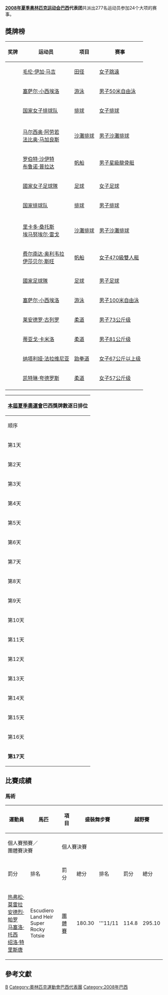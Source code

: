 {{Infobox Country Olympics
|NOC         = BRA
|games       = 2008年夏季
|competitors = 277<ref name="Delegation">{{cite news | title = Brazil poised for good showing in China | publisher = International Herald Tribune | date = 2008-07-29 | url = http://www.iht.com/articles/ap/2008/07/29/sports/OLY-Olympic-Notebook.php | accessdate = 2008-08-08 | archive-date = 2008-09-24 | archive-url = https://web.archive.org/web/20080924012741/http://www.iht.com/articles/ap/2008/07/29/sports/OLY-Olympic-Notebook.php | dead-url = no }}</ref>
|sports      = 24
|flagbearer  = [[Robert_Scheidt|Robert Scheidt]]<ref name="Flag">{{cite news | title = Brazil picks sailor Scheidt as flag bearer for Beijing Olympics | publisher = International Herald Tribune | date = 2008-07-04 | url = http://www.iht.com/articles/ap/2008/07/04/sports/LA-OLY-Brazil-Flag-Bearer.php | accessdate = 2008-08-08 | archive-date = 2012-10-09 | archive-url = https://web.archive.org/web/20121009084045/http://www.iht.com/articles/ap/2008/07/04/sports/LA-OLY-Brazil-Flag-Bearer.php | dead-url = no }}</ref>
|gold        = 3
|silver      = 4
|bronze      = 8
|total       = 15
|rank        = 23
}}

'''[[2008年夏季奥林匹克运动会|2008年夏季奥林匹克运动会]][[巴西|巴西]]代表团'''共派出277名运动员参加24个大项的赛事。

== 獎牌榜 ==
{| class="wikitable sortable" style="font-size:88%"
|-bgcolor=#efefef
! 奖牌
! 运动员
! 项目
! 赛事
|-
| {{gold medal}} || [[毛伦·伊加·马吉|毛伦·伊加·马吉]] || [[2008年夏季奧林匹克運動會田径比賽|田径]] || [[2008年夏季奧林匹克运动会田径比赛－女子跳远|女子跳遠]]
|-
| {{gold medal}} || [[塞萨尔·小西埃洛|塞萨尔·小西埃洛]] || [[2008年夏季奧林匹克運動會游泳比賽|游泳]] || [[2008年夏季奧林匹克運動會游泳比賽－男子50米自由泳|男子50米自由泳]]
|-
| {{gold medal}} || [[巴西国家女子排球队|国家女子排球队]] || [[2008年夏季奧林匹克運動會排球比賽|排球]] || [[2008年夏季奧林匹克運動會女子排球比賽|女子排球]]
|-

|-
| {{silver medal}} || [[马尔西奥·阿劳若|马尔西奥·阿劳若]]<br />[[法比奥·马加良斯|法比奥·马加良斯]] || [[2008年夏季奧林匹克運動會排球比賽|沙灘排球]] || [[2008年夏季奧林匹克運動會男子沙灘排球比賽|男子沙灘排球]]
|-
| {{silver medal}} || [[罗伯特·沙伊特|罗伯特·沙伊特]]<br />[[布鲁诺·普拉达|布鲁诺·普拉达]] || [[2008年夏季奧林匹克運動會帆船比賽|帆船]] || [[2008年夏季奧林匹克運動會帆船比賽－男子星級龍骨艇|男子星級龍骨艇]]
|-
| {{silver medal}} || [[巴西國家女子足球隊|國家女子足球隊]] || [[2008年夏季奧林匹克運動會足球比賽|足球]] || [[2008年夏季奧林匹克運動會女子足球比賽|女子足球]]
|-
| {{silver medal}} || [[巴西国家男子排球队|国家排球队]] || [[2008年夏季奧林匹克運動會排球比賽|排球]] || [[2008年夏季奧林匹克運動會男子排球比賽|男子排球]]
|-

|-
| {{bronze medal}} || [[里卡多·桑托斯|里卡多·桑托斯]]<br />[[埃马努埃尔·雷戈|埃马努埃尔·雷戈]] || [[2008年夏季奧林匹克運動會排球比賽|沙灘排球]] || [[2008年夏季奧林匹克運動會男子沙灘排球比賽|男子沙灘排球]]
|-
| {{bronze medal}} || [[费尔南达·奥利韦拉|费尔南达·奥利韦拉]]<br />[[伊莎贝尔·斯旺|伊莎贝尔·斯旺]] || [[2008年夏季奧林匹克運動會帆船比賽|帆船]] || [[2008年夏季奧林匹克運動會帆船比賽－女子470級雙人艇|女子470級雙人艇]]
|-
| {{bronze medal}} || [[巴西國家足球隊|國家足球隊]] || [[2008年夏季奧林匹克運動會足球比賽|足球]] || [[2008年夏季奧林匹克運動會男子足球比賽|男子足球]]
|-
| {{bronze medal}} || [[塞萨尔·小西埃洛|塞萨尔·小西埃洛]] || [[2008年夏季奧林匹克運動會游泳比賽|游泳]] || [[2008年夏季奧林匹克運動會游泳比賽－男子100米自由泳|男子100米自由泳]]
|-
| {{bronze medal}} || [[莱安德罗·古列罗|莱安德罗·古列罗]] || [[2008年夏季奧林匹克運動會柔道比賽|柔道]] || [[2008年夏季奧林匹克運動會柔道比賽－男子73公斤级|男子73公斤级]]
|-
| {{bronze medal}} || [[蒂亚戈·卡米洛|蒂亚戈·卡米洛]] || [[2008年夏季奧林匹克運動會柔道比賽|柔道]] || [[2008年夏季奧林匹克運動會柔道比賽－男子81公斤级|男子81公斤级]]
|-
| {{bronze medal}} || [[纳塔利娅·法拉维尼亚|纳塔利娅·法拉维尼亚]] || [[2008年夏季奧林匹克運動會跆拳道比賽|跆拳道]] || [[2008年夏季奧林匹克運動會跆拳道比賽—女子67公斤級以上|女子67公斤以上级]]
|-
| {{bronze medal}} || [[凯特琳·夸德罗斯|凯特琳·夸德罗斯]] || [[2008年夏季奧林匹克運動會柔道比賽|柔道]] || [[2008年夏季奧林匹克運動會柔道比賽－女子57公斤級|女子57公斤级]]
|-
|}

{|  class="wikitable" style="font-size:85%" align="right" 
|- bgcolor="#efefef"
!colspan=7|[[2008年夏季奧林匹克運動會|本屆夏季奧運會]]'''巴西獎牌數逐日排位'''
|- style="text-align:center;"
|顺序
|[[2008年8月|8月]]
|'''位次'''
| bgcolor="gold" |金牌
| bgcolor="silver" |银牌
| bgcolor="CC9966" |铜牌
|奖牌
|- style="text-align:center;"
|第1天
|8日
|－
|－
|－
|－
|－
|- style="background:#ccccff; text-align:center;"
|第2天
|9日
|－
|－
|－
|－
|－
|- style="text-align:center;"
|第3天
|10日
|－
|－
|－
|－
|－
|- style="background:#ccccff; text-align:center;"
|第4天
|11日
|30
|0
|0
|2
|2
|- style="text-align:center;"
|第5天
|12日
|31
|0
|0
|3
|3
|- style="background:#ccccff; text-align:center;"
|第6天
|13日
|38
|0
|0
|3
|3
|- style="text-align:center;"
|第7天
|14日
|38
|0
|0
|4
|4
|- style="background:#ccccff; text-align:center;"
|第8天
|15日
|
|0
|0
|4
|4
|- style="text-align:center;"
|第9天
|16日
|
|1
|0
|4
|5
|- style="background:#ccccff; text-align:center;"
|第10天
|17日
|
|
|
|
|
|- style="text-align:center;"
|第11天
|18日
|
|
|
|
|
|- style="background:#ccccff; text-align:center;"
|第12天
|19日
|
|
|
|
|
|- style="text-align:center;"
|第13天
|20日
|
|
|
|
|
|- style="background:#ccccff; text-align:center;"
|第14天
|21日
|
|
|
|
|
|- style="text-align:center;"
|第15天
|22日
|
|
|
|
|
|- style="background:#ccccff; text-align:center;"
|第16天
|23日
|
|
|
|
|
|- style="background:#ccccff; text-align:center;"
|'''第17天'''
|'''24日'''
|23
|3
|4
|8
|15
|}

== 比賽成績 ==
=== <!-- 注释出：[[File:Equestrian_2008.gif|30px]] --> 馬術 ===
{{main|2008年夏季奧林匹克運動會馬術比賽}}
{|class=wikitable style="font-size:85%"
|-
!rowspan="3"|運動員
!rowspan="3"|馬匹
!rowspan="3"|項目
!colspan="2" rowspan="2"|盛裝舞步賽
!colspan="3" rowspan="2"|越野賽
!colspan="4"|場地障礙賽
!rowspan="3"|決賽總排名
|-
!colspan="2"|個人賽預賽／<br/>團體賽決賽
!colspan="2"|個人賽決賽
|-
!罰分
!排名
!罰分
!總分
!排名
!罰分
!總分
!罰分
!總分

|-
|[[热弗松·莫雷拉|热弗松·莫雷拉]]<br />[[安德烈·帕罗|安德烈·帕罗]]<br />[[马塞洛·托西|马塞洛·托西]]<br />[[绍洛·特里斯唐|绍洛·特里斯唐]]
|Escudiero<br /> Land Heir<br />Super Rocky <br />Totsie
|[[2008年夏季奧林匹克運動會馬術比賽－團體三項賽|團體賽]]
|align=center|180.30
|align=center|'''11/11
|align=center|114.8
|align=center|295.10
|align=center|'''10/11
|align=center|39.00
|align=center |334.10
|align=center colspan="2" bgcolor="wheat"|
|align=center |'''10/11
|}

== 參考文獻 ==
{{reflist}}

{{NOCin2008SummerOlympics}}

[[Category:2008年夏季奧林匹克運動會代表團|B]]
[[Category:奧林匹克運動會巴西代表團|Category:奧林匹克運動會巴西代表團]]
[[Category:2008年巴西|Category:2008年巴西]]